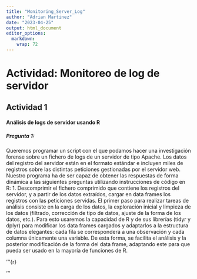 ```yaml
---
title: "Monitoring_Server_Log"
author: "Adrian Martinez"
date: "2023-04-25"
output: html_document
editor_options: 
  markdown: 
    wrap: 72
---
```


# Actividad: Monitoreo de log de servidor

## Actividad 1

#### Análisis de logs de servidor usando R

##### Pregunta 1:

Queremos programar un script con el que podamos hacer una investigación
forense sobre un fichero de logs de un servidor de tipo Apache. Los
datos del registro del servidor están en el formato estándar e incluyen
miles de registros sobre las distintas peticiones gestionadas por el
servidor web. Nuestro programa ha de ser capaz de obtener las respuestas
de forma dinámica a las siguientes preguntas utilizando instrucciones de
código en R: 1. Descomprimir el fichero comprimido que contiene los
registros del servidor, y a partir de los datos extraídos, cargar en
data frames los registros con las peticiones servidas. El primer paso
para realizar tareas de análisis consiste en la carga de los datos, la
exploración inicial y limpieza de los datos (filtrado, corrección de
tipo de datos, ajuste de la forma de los datos, etc.). Para esto
usaremos la capacidad de R y de sus librerías (tidyr y dplyr) para
modificar los data frames cargados y adaptarlos a la estructura de datos
elegantes: cada fila se corresponderá a una observación y cada columna
únicamente una variable. De esta forma, se facilita el análisis y la
posterior modificación de la forma del data frame, adaptando este para
que pueda ser usado en la mayoría de funciones de R.


'''{r}

'''
